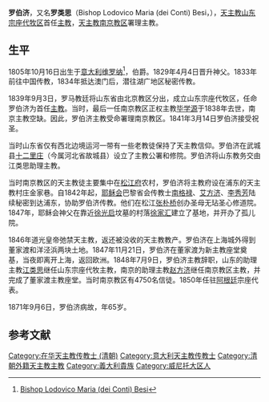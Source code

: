 '''罗伯济'''，又名'''罗类思'''（Bishop Lodovico Maria (dei Conti) Besi，{{bd|1805年|10月16日|1871年|9月8日}}），[[天主教济南总教区|天主教山东宗座代牧区]]首任[[主教|主教]]，[[天主教南京教区|天主教南京教区]]署理主教。

==生平==
1805年10月16日出生于[[意大利|意大利]][[维罗纳|维罗纳]]<ref>[http://www.catholic-hierarchy.org/bishop/bbesi.html Bishop Lodovico Maria (dei Conti) Besi]</ref>，伯爵。1829年4月4日晋升神父。1833年前往中国传教，1834年抵达澳门后，潜往湖广地区秘密传教。

1839年9月3日，罗马教廷将山东省由北京教区分出，成立山东宗座代牧区，任命罗伯济为首任[[主教|主教]]。当时，最后一任南京教区正权主教[[毕学源|毕学源]]于1838年去世，南京主教空缺。因此，罗伯济主教受命署理南京教区。1841年3月14日罗伯济接受祝圣。

当时山东省仅有西北边境运河一带有一些老教徒保持了天主教信仰。罗伯济在武城县[[十二里庄天主堂|十二里庄]]（今属河北省故城县）设立了主教公署和修院。罗伯济将山东教务交由江类思助理主教。

当时南京教区的天主教徒主要集中在[[松江府|松江府]]农村，罗伯济将主教府设在浦东的天主教村庄金家巷。自1842年起，[[耶稣会|耶稣会]]巴黎省会传教士[[南格禄|南格禄]]、[[艾方济|艾方济]]、[[李秀芳|李秀芳]]陆续秘密到达浦东，协助罗伯济传教。他们在松江[[张朴桥圣母无染原罪堂|张朴桥]]创办圣母无玷圣心修道院。1847年，耶稣会神父在靠近[[徐光启|徐光启]]坟墓的村落[[徐家汇|徐家汇]]建立了基地，并开办了孤儿院。

1846年道光皇帝弛禁天主教，返还被没收的天主教教产。罗伯济在上海城外得到董家渡和洋泾浜两块土地。1847年11月21日，罗伯济在董家渡为新主教座堂奠基，当夜即离开上海，返回欧洲。1848年7月9日，罗伯济主教辞职，山东的助理主教[[江类思|江类思]]继任山东宗座代牧主教，南京的助理主教[[赵方济|赵方济]]继任南京教区主教，并完成了董家渡主教座堂。当时南京教区有4750名信徒。1850年任驻[[阿根廷|阿根廷]]宗座代表。

1871年9月6日，罗伯济病故，年65岁。

==参考文献==
<div class="references-small">
<references />
</div>

{{DEFAULTSORT:Besi}}
[[Category:在华天主教传教士_(清朝)|Category:在华天主教传教士 (清朝)]]
[[Category:意大利天主教传教士|Category:意大利天主教传教士]]
[[Category:清朝外籍天主教主教|Category:清朝外籍天主教主教]]
[[Category:義大利貴族|Category:義大利貴族]]
[[Category:威尼托大区人|Category:威尼托大区人]]
